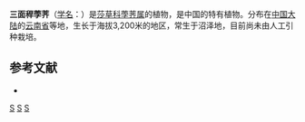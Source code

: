 {{Speciesbox
| genus = Heleocharis
| species = trilateralis
| authority = Tang et Wang
}}

'''三面稈荸荠'''（[[学名|学名]]：{{lang|la|''Heleocharis trilateralis''}}）是[[莎草科|莎草科]][[荸荠属|荸荠属]]的植物，是中国的特有植物。分布在[[中国大陆|中国大陆]]的[[云南省|云南省]]等地，生长于海拔3,200米的地区，常生于沼泽地，目前尚未由人工引种栽培。

== 参考文献 ==
<div class="references-small">
* {{cite web| url =http://www.bioinfo.cn/db05/KmzwSpecies.php?action=view&id=6157| title =三面稈荸荠| work =《中国高等植物数据库全库》| publisher =中国科学院微生物研究所| author =昆明植物研究所| accessdate =2009-02-24| deadurl =yes| archiveurl =https://web.archive.org/web/20160305105723/http://www.bioinfo.cn/db05/KmzwSpecies.php?action=view&id=6157| archivedate =2016-03-05}}
</div>
{{Taxonbar|from=Q10867123}}

[[Category:荸荠属|S]]
[[Category:中国特有植物|S]]
[[Category:云南植物|S]]
